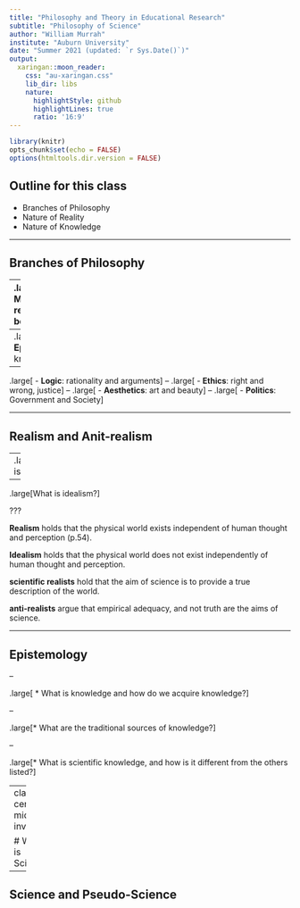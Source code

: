 ```yaml
---
title: "Philosophy and Theory in Educational Research"
subtitle: "Philosophy of Science"
author: "William Murrah"
institute: "Auburn University"
date: "Summer 2021 (updated: `r Sys.Date()`)"
output:
  xaringan::moon_reader:
    css: "au-xaringan.css"
    lib_dir: libs
    nature:
      highlightStyle: github
      highlightLines: true
      ratio: '16:9'
---
```



```r
library(knitr)
opts_chunk$set(echo = FALSE)
options(htmltools.dir.version = FALSE)
```

## Outline for this class

* Branches of Philosophy
* Nature of Reality
* Nature of Knowledge


---

## Branches of Philosophy


--
.large[
- **Metaphysics**: reality and being 
]
--
.large[
- **Epistemology**: knowledge
]
--
.large[
- **Logic**: rationality and arguments
]
--
.large[
- **Ethics**: right and wrong, justice
]
--
.large[
- **Aesthetics**: art and beauty
]
--
.large[
- **Politics**: Government and Society
]

---

## Realism and Anit-realism

--
.large[What is realism?]

--

.large[What is idealism?]

???

**Realism** holds that the physical world exists independent of human thought and perception (p.54).

**Idealism** holds that the physical world does not exist independently of human thought and perception.

**scientific realists** hold that the aim of science is to provide a true description of the world.

**anti-realists** argue that empirical adequacy, and not truth are the aims of science.




---

## Epistemology 

--

.large[ * What is knowledge and how do we acquire knowledge?]

--

.large[* What are the traditional sources of knowledge?]

--

.large[* What is scientific knowledge, and how is it different from the others listed?]

---
class: center middle inverse

# What is Science? 


---

## Science and Pseudo-Science

